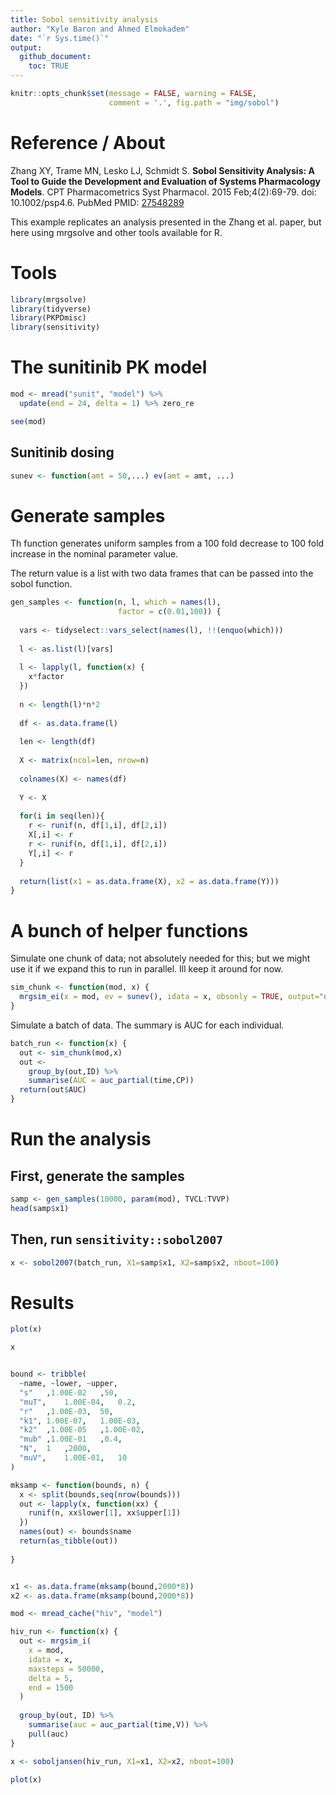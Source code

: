 ```yaml
---
title: Sobol sensitivity analysis
author: "Kyle Baron and Ahmed Elmokadem"
date: "`r Sys.time()`"
output:
  github_document:
    toc: TRUE
---
```


```r
knitr::opts_chunk$set(message = FALSE, warning = FALSE, 
                      comment = '.', fig.path = "img/sobol")
```


# Reference / About
Zhang XY, Trame MN, Lesko LJ, Schmidt S. __Sobol Sensitivity Analysis: A Tool to
Guide the Development and Evaluation of Systems Pharmacology Models__. CPT
Pharmacometrics Syst Pharmacol. 2015 Feb;4(2):69-79. doi: 10.1002/psp4.6. PubMed
PMID: [27548289](https://www.ncbi.nlm.nih.gov/pubmed/27548289)

This example replicates an analysis presented in the Zhang et al. paper, 
but here using mrgsolve and other tools available for R.


# Tools
```r
library(mrgsolve)
library(tidyverse)
library(PKPDmisc)
library(sensitivity)
```



# The sunitinib PK model
```r
mod <- mread("sunit", "model") %>% 
  update(end = 24, delta = 1) %>% zero_re
```

```r
see(mod)
```

## Sunitinib dosing 
```r
sunev <- function(amt = 50,...) ev(amt = amt, ...)
```

# Generate samples

Th function generates uniform samples from a 
100 fold decrease to 100 fold increase in the 
nominal parameter value.

The return value is a list with two data frames that
can be passed into the sobol function.


```r
gen_samples <- function(n, l, which = names(l), 
                        factor = c(0.01,100)) {
  
  vars <- tidyselect::vars_select(names(l), !!(enquo(which)))
  
  l <- as.list(l)[vars]
  
  l <- lapply(l, function(x) {
    x*factor  
  })
  
  n <- length(l)*n*2
  
  df <- as.data.frame(l)
  
  len <- length(df)
  
  X <- matrix(ncol=len, nrow=n)
  
  colnames(X) <- names(df)
  
  Y <- X
  
  for(i in seq(len)){
    r <- runif(n, df[1,i], df[2,i])
    X[,i] <- r
    r <- runif(n, df[1,i], df[2,i])
    Y[,i] <- r
  }
  
  return(list(x1 = as.data.frame(X), x2 = as.data.frame(Y)))
}
```

# A bunch of helper functions

Simulate one chunk of data; not absolutely needed for 
this; but we might use it if we expand this to run in 
parallel.  Ill keep it around for now.

```r
sim_chunk <- function(mod, x) {
  mrgsim_ei(x = mod, ev = sunev(), idata = x, obsonly = TRUE, output="df")
}
```

Simulate a batch of data.  The summary is AUC for each individual.
```r
batch_run <- function(x) {
  out <- sim_chunk(mod,x)
  out <- 
    group_by(out,ID) %>% 
    summarise(AUC = auc_partial(time,CP))
  return(out$AUC)
}
```



# Run the analysis

## First, generate the samples
```r
samp <- gen_samples(10000, param(mod), TVCL:TVVP)
head(samp$x1)
```


## Then, run `sensitivity::sobol2007`
```r
x <- sobol2007(batch_run, X1=samp$x1, X2=samp$x2, nboot=100)
```

# Results

```r
plot(x)
```

```r
x
```



```r

```

```r
bound <- tribble(
  ~name, ~lower, ~upper,
  "s"	,1.00E-02	,50,
  "muT",	1.00E-04,	0.2,
  "r"	,1.00E-03,	50,
  "k1",	1.00E-07,	1.00E-03,
  "k2"	,1.00E-05	,1.00E-02,
  "mub"	,1.00E-01	,0.4,
  "N",	1	,2000,
  "muV",	1.00E-01,	10
)

mksamp <- function(bounds, n) {
  x <- split(bounds,seq(nrow(bounds)))
  out <- lapply(x, function(xx) {
    runif(n, xx$lower[1], xx$upper[1])  
  })
  names(out) <- bounds$name
  return(as_tibble(out))
  
}


x1 <- as.data.frame(mksamp(bound,2000*8))
x2 <- as.data.frame(mksamp(bound,2000*8))
```



```r


mod <- mread_cache("hiv", "model")

hiv_run <- function(x) {
  out <- mrgsim_i(
    x = mod, 
    idata = x, 
    maxsteps = 50000, 
    delta = 5, 
    end = 1500
  )
  
  group_by(out, ID) %>% 
    summarise(auc = auc_partial(time,V)) %>% 
    pull(auc)
}

x <- soboljansen(hiv_run, X1=x1, X2=x2, nboot=100)

plot(x)

```



